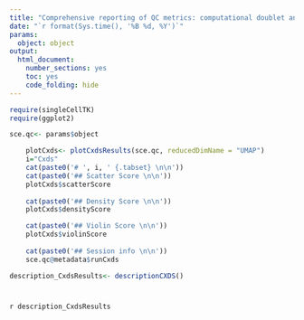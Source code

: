 ```yaml
---
title: "Comprehensive reporting of QC metrics: computational doublet annotation using cxds"
date: "`r format(Sys.time(), '%B %d, %Y')`"
params: 
  object: object
output:
  html_document:
    number_sections: yes
    toc: yes
    code_folding: hide
---
```


```r
require(singleCellTK)
require(ggplot2)
```

```r
sce.qc<- params$object
```

```r
    plotCxds<- plotCxdsResults(sce.qc, reducedDimName = "UMAP")
    i="Cxds"
    cat(paste0('# ', i, ' {.tabset} \n\n'))
    cat(paste0('## Scatter Score \n\n'))
    plotCxds$scatterScore
   
    cat(paste0('## Density Score \n\n'))
    plotCxds$densityScore

    cat(paste0('## Violin Score \n\n'))
    plotCxds$violinScore
    
    cat(paste0('## Session info \n\n'))
    sce.qc@metadata$runCxds
```

```r
description_CxdsResults<- descriptionCXDS()
```

# {.unlisted .unnumbered .toc-ignore}
`r description_CxdsResults`
